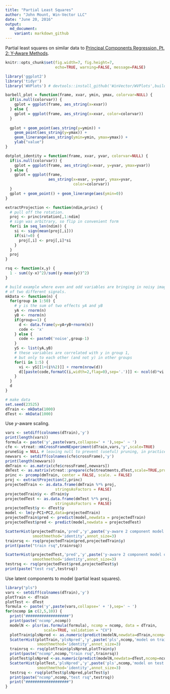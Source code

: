 ```yaml
---
title: "Partial Least Squares"
author: "John Mount, Win-Vector LLC"
date: "June 20, 2016"
output:
  md_document:
    variant: markdown_github
---
```


Partial least squares on similar data to [Principal Components Regression, Pt. 2: Y-Aware Methods](https://github.com/WinVector/Examples/blob/master/PCR/YAwarePCA.md).


```r
knitr::opts_chunk$set(fig.width=7, fig.height=7,
                      echo=TRUE, warning=FALSE, message=FALSE)

library('ggplot2')
library('tidyr')
library('WVPlots') # devtools::install_github('WinVector/WVPlots',build_vignettes=TRUE)

barbell_plot = function(frame, xvar, ymin, ymax, colorvar=NULL) {
  if(is.null(colorvar)) {
    gplot = ggplot(frame, aes_string(x=xvar))
  } else {
    gplot = ggplot(frame, aes_string(x=xvar, color=colorvar))
  }
  
  gplot + geom_point(aes_string(y=ymin)) + 
    geom_point(aes_string(y=ymax)) +
    geom_linerange(aes_string(ymin=ymin, ymax=ymax)) +
    ylab("value")
}

dotplot_identity = function(frame, xvar, yvar, colorvar=NULL) {
  if(is.null(colorvar)) {
    gplot = ggplot(frame, aes_string(x=xvar, y=yvar, ymax=yvar))
  } else {
    gplot = ggplot(frame, 
                   aes_string(x=xvar, y=yvar, ymax=yvar, 
                              color=colorvar))
  }
  gplot + geom_point() + geom_linerange(aes(ymin=0))
}

extractProjection <- function(ndim,princ) {
  # pull off the rotation.  
  proj <- princ$rotation[,1:ndim] 
  # sign was arbitrary, so flip in convenient form
  for(i in seq_len(ndim)) {
    si <- sign(mean(proj[,i]))
    if(si!=0) {
      proj[,i] <- proj[,i]*si
    }
  }
  proj
}

rsq <- function(x,y) {
  1 - sum((y-x)^2)/sum((y-mean(y))^2)
}
```


```r
# build example where even and odd variables are bringing in noisy images
# of two different signals.
mkData <- function(n) {
  for(group in 1:50) {
    # y is the sum of two effects yA and yB
    yA <- rnorm(n)
    yB <- rnorm(n)
    if(group==1) {
      d <- data.frame(y=yA+yB+rnorm(n))
      code <- 'x'
    } else {
      code <- paste0('noise',group-1)
    }
    yS <- list(yA,yB)
    # these variables are correlated with y in group 1,
    # but only to each other (and not y) in other groups
    for(i in 1:5) {
      vi <- yS[[1+(i%%2)]] + rnorm(nrow(d))
      d[[paste(code,formatC(i,width=2,flag=0),sep='.')]] <- ncol(d)*vi
    }
  }
  d
}
```


```r
# make data
set.seed(23525)
dTrain <- mkData(1000)
dTest <- mkData(1000)
```

Use *y*-aware scaling.

```r
vars <- setdiff(colnames(dTrain),'y')
print(length(vars))
formula <- paste('y',paste(vars,collapse=' + '),sep=' ~ ')
cfe <- vtreat::mkCrossFrameNExperiment(dTrain,vars,'y',scale=TRUE)
pruneSig = NULL # leaving null to prevent (useful) pruning, in practice set to 1/length(vars) or some such.
newvars <- setdiff(colnames(cfe$crossFrame),'y')
print(length(newvars))
dmTrain <- as.matrix(cfe$crossFrame[,newvars])
dmTest <- as.matrix(vtreat::prepare(cfe$treatments,dTest,scale=TRUE,pruneSig=pruneSig)[,newvars])
princ <- prcomp(dmTrain, center = FALSE, scale. = FALSE)
proj <- extractProjection(2,princ)
projectedTrain <- as.data.frame(dmTrain %*% proj,
                      stringsAsFactors = FALSE)
projectedTrain$y <- dTrain$y
projectedTest <- as.data.frame(dmTest %*% proj,
                      stringsAsFactors = FALSE)
projectedTest$y <- dTest$y
model <- lm(y~PC1+PC2,data=projectedTrain)
projectedTrain$pred <- predict(model,newdata = projectedTrain)
projectedTest$pred <- predict(model,newdata = projectedTest)

ScatterHist(projectedTrain,'pred','y',paste('y-aware 2 component model on train'),
            smoothmethod='identity',annot_size=3)
trainrsq <- rsq(projectedTrain$pred,projectedTrain$y)
print(paste("train rsq",trainrsq))

ScatterHist(projectedTest,'pred','y',paste('y-aware 2 component model on test'),
            smoothmethod='identity',annot_size=3)
testrsq <- rsq(projectedTest$pred,projectedTest$y)
print(paste("test rsq",testrsq))
```

Use latent components to model (partial least squares).

```r
library("pls")
vars <- setdiff(colnames(dTrain),'y')
plotTrain <- dTrain
plotTest <- dTest
formula <- paste('y',paste(vars,collapse=' + '),sep=' ~ ')
for(ncomp in c(2,5,10)) {
  print("###################")
  print(paste('ncomp',ncomp))
  modelN <- plsr(as.formula(formula), ncomp = ncomp, data = dTrain, 
                 scale=TRUE, validation = "CV")
  plotTrain$plsNpred <- as.numeric(predict(modelN,newdata=dTrain,ncomp=ncomp,type='response'))
  ScatterHist(plotTrain,'plsNpred','y',paste('pls',ncomp,'model on train'),
              smoothmethod='identity',annot_size=3)
  trainrsq <- rsq(plotTrain$plsNpred,plotTrain$y)
  print(paste("ncomp",ncomp,"train rsq",trainrsq))
  plotTest$plsNpred <-as.numeric(predict(modelN,newdata=dTest,ncomp=ncomp,type='response'))
  ScatterHist(plotTest,'plsNpred','y',paste('pls',ncomp,'model on test'),
              smoothmethod='identity',annot_size=3)
  testrsq <- rsq(plotTest$plsNpred,plotTest$y)
  print(paste("ncomp",ncomp,"test rsq",testrsq))
  print("###################")
}
```


